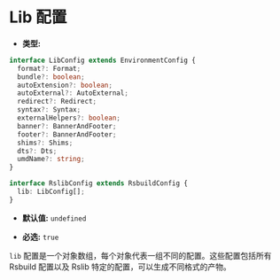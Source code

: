 # Lib 配置

- **类型:**

```ts
interface LibConfig extends EnvironmentConfig {
  format?: Format;
  bundle?: boolean;
  autoExtension?: boolean;
  autoExternal?: AutoExternal;
  redirect?: Redirect;
  syntax?: Syntax;
  externalHelpers?: boolean;
  banner?: BannerAndFooter;
  footer?: BannerAndFooter;
  shims?: Shims;
  dts?: Dts;
  umdName?: string;
}

interface RslibConfig extends RsbuildConfig {
  lib: LibConfig[];
}
```

- **默认值:** `undefined`

- **必选:** `true`

`lib` 配置是一个对象数组，每个对象代表一组不同的配置。这些配置包括所有 Rsbuild 配置以及 Rslib 特定的配置，可以生成不同格式的产物。
